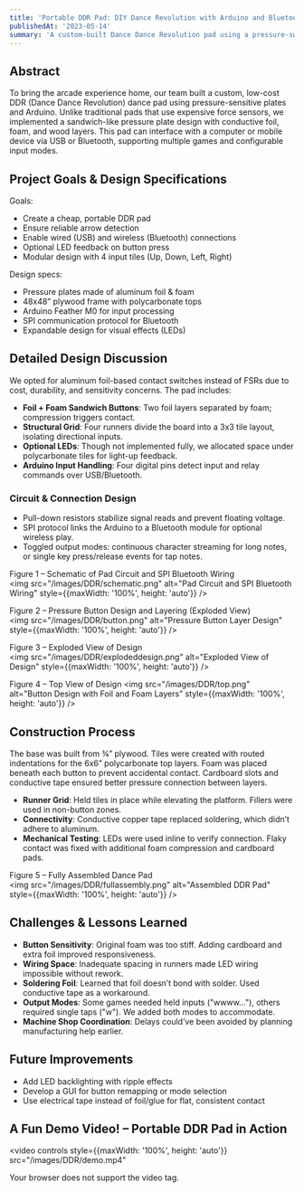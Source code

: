 ```yaml
---
title: 'Portable DDR Pad: DIY Dance Revolution with Arduino and Bluetooth'
publishedAt: '2023-05-14'
summary: 'A custom-built Dance Dance Revolution pad using a pressure-switch design with aluminum foil and foam layers, Arduino integration, and optional Bluetooth connectivity for lightweight, low-cost rhythm gaming.'
---
```


## Abstract

To bring the arcade experience home, our team built a custom, low-cost DDR (Dance Dance Revolution) dance pad using pressure-sensitive plates and Arduino. Unlike traditional pads that use expensive force sensors, we implemented a sandwich-like pressure plate design with conductive foil, foam, and wood layers. This pad can interface with a computer or mobile device via USB or Bluetooth, supporting multiple games and configurable input modes.

## Project Goals & Design Specifications

Goals:
- Create a cheap, portable DDR pad
- Ensure reliable arrow detection
- Enable wired (USB) and wireless (Bluetooth) connections
- Optional LED feedback on button press
- Modular design with 4 input tiles (Up, Down, Left, Right)

Design specs:
- Pressure plates made of aluminum foil & foam
- 48x48” plywood frame with polycarbonate tops
- Arduino Feather M0 for input processing
- SPI communication protocol for Bluetooth
- Expandable design for visual effects (LEDs)

## Detailed Design Discussion

We opted for aluminum foil-based contact switches instead of FSRs due to cost, durability, and sensitivity concerns. The pad includes:

- **Foil + Foam Sandwich Buttons**: Two foil layers separated by foam; compression triggers contact.
- **Structural Grid**: Four runners divide the board into a 3x3 tile layout, isolating directional inputs.
- **Optional LEDs**: Though not implemented fully, we allocated space under polycarbonate tiles for light-up feedback.
- **Arduino Input Handling**: Four digital pins detect input and relay commands over USB/Bluetooth.

### Circuit & Connection Design

- Pull-down resistors stabilize signal reads and prevent floating voltage.
- SPI protocol links the Arduino to a Bluetooth module for optional wireless play.
- Toggled output modes: continuous character streaming for long notes, or single key press/release events for tap notes.

Figure 1 – Schematic of Pad Circuit and SPI Bluetooth Wiring  
<img src="/images/DDR/schematic.png" alt="Pad Circuit and SPI Bluetooth Wiring" style={{maxWidth: '100%', height: 'auto'}} />

Figure 2 – Pressure Button Design and Layering (Exploded View)  
<img src="/images/DDR/button.png" alt="Pressure Button Layer Design" style={{maxWidth: '100%', height: 'auto'}} />

Figure 3 – Exploded View of Design  
<img src="/images/DDR/explodeddesign.png" alt="Exploded View of Design" style={{maxWidth: '100%', height: 'auto'}} />

Figure 4 – Top View of Design
<img src="/images/DDR/top.png" alt="Button Design with Foil and Foam Layers" style={{maxWidth: '100%', height: 'auto'}} />

## Construction Process

The base was built from ¾” plywood. Tiles were created with routed indentations for the 6x6” polycarbonate top layers. Foam was placed beneath each button to prevent accidental contact. Cardboard slots and conductive tape ensured better pressure connection between layers.

- **Runner Grid**: Held tiles in place while elevating the platform. Fillers were used in non-button zones.
- **Connectivity**: Conductive copper tape replaced soldering, which didn’t adhere to aluminum.
- **Mechanical Testing**: LEDs were used inline to verify connection. Flaky contact was fixed with additional foam compression and cardboard pads.

Figure 5 – Fully Assembled Dance Pad  
<img src="/images/DDR/fullassembly.png" alt="Assembled DDR Pad" style={{maxWidth: '100%', height: 'auto'}} />

## Challenges & Lessons Learned

- **Button Sensitivity**: Original foam was too stiff. Adding cardboard and extra foil improved responsiveness.
- **Wiring Space**: Inadequate spacing in runners made LED wiring impossible without rework.
- **Soldering Foil**: Learned that foil doesn’t bond with solder. Used conductive tape as a workaround.
- **Output Modes**: Some games needed held inputs ("wwww…"), others required single taps ("w"). We added both modes to accommodate.
- **Machine Shop Coordination**: Delays could’ve been avoided by planning manufacturing help earlier.

## Future Improvements

- Add LED backlighting with ripple effects
- Develop a GUI for button remapping or mode selection
- Use electrical tape instead of foil/glue for flat, consistent contact

## A Fun Demo Video! – Portable DDR Pad in Action

<video
  controls
  style={{maxWidth: '100%', height: 'auto'}}
  src="/images/DDR/demo.mp4"
>
  Your browser does not support the video tag.
</video>
